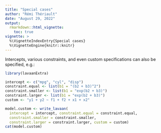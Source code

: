 ```yaml
---
title: "Special cases"
author: "Rémi Thériault"
date: "August 29, 2022"
output:
  rmarkdown::html_vignette:
    toc: true
vignette: >
  %\VignetteIndexEntry{Special cases}
  %\VignetteEngine{knitr::knitr}
---
```


Intercepts, various constraints, and even custom specifications can also be specified, e.g.:

```r
library(lavaanExtra)
```

```r
intercept <- c("mpg", "cyl", "disp")
constraint.equal <- list(b1 = "(b2 + b3)^2")
constraint.smaller <- list(b1 = "exp(b2 + b3)")
constraint.larger <- list(b1 = "exp(b2 + b3)")
custom <- "y1 + y2 ~ f1 + f2 + x1 + x2"

model.custom <- write_lavaan(
  intercept = intercept, constraint.equal = constraint.equal, 
  constraint.smaller = constraint.smaller, 
  constraint.larger = constraint.larger, custom = custom)
cat(model.custom)
```

